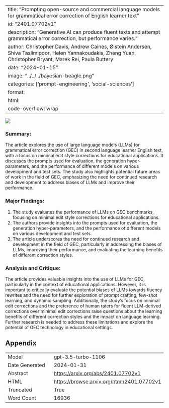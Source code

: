 
---
title: "Prompting open-source and commercial language models for grammatical error correction of English learner text"
id: "2401.07702v1"
description: "Generative AI can produce fluent texts and attempt grammatical error correction, but performance varies."
author: Christopher Davis, Andrew Caines, Øistein Andersen, Shiva Taslimipoor, Helen Yannakoudakis, Zheng Yuan, Christopher Bryant, Marek Rei, Paula Buttery
date: "2024-01-15"
image: "../../../bayesian-beagle.png"
categories: ['prompt-engineering', 'social-sciences']
format:
  html:
    code-overflow: wrap
---

![](None)

### Summary:

The article explores the use of large language models (LLMs) for grammatical error correction (GEC) in second language learner English text, with a focus on minimal edit style corrections for educational applications. It discusses the prompts used for evaluation, the generation hyper-parameters, and the performance of different models on various development and test sets. The study also highlights potential future areas of work in the field of GEC, emphasizing the need for continued research and development to address biases of LLMs and improve their performance.

### Major Findings:
1. The study evaluates the performance of LLMs on GEC benchmarks, focusing on minimal edit style corrections for educational applications.
2. The authors provide insights into the prompts used for evaluation, the generation hyper-parameters, and the performance of different models on various development and test sets.
3. The article underscores the need for continued research and development in the field of GEC, particularly in addressing the biases of LLMs, improving their performance, and evaluating the learning benefits of different correction styles.

### Analysis and Critique:
The article provides valuable insights into the use of LLMs for GEC, particularly in the context of educational applications. However, it is important to critically evaluate the potential biases of LLMs towards fluency rewrites and the need for further exploration of prompt crafting, few-shot learning, and dynamic sampling. Additionally, the study's focus on minimal edit corrections and the preference of human raters for fluent LLM-derived corrections over minimal edit corrections raise questions about the learning benefits of different correction styles and the impact on language learning. Further research is needed to address these limitations and explore the potential of GEC technology in educational settings.

## Appendix

|          |          |
|----------|----------|
| Model     | gpt-3.5-turbo-1106       |
| Date Generated     | 2024-01-31       |
| Abstract | [https://arxiv.org/abs/2401.07702v1](https://arxiv.org/abs/2401.07702v1)        |
| HTML     | [https://browse.arxiv.org/html/2401.07702v1](https://browse.arxiv.org/html/2401.07702v1)       |
| Truncated       | True       |
| Word Count       | 16936       |